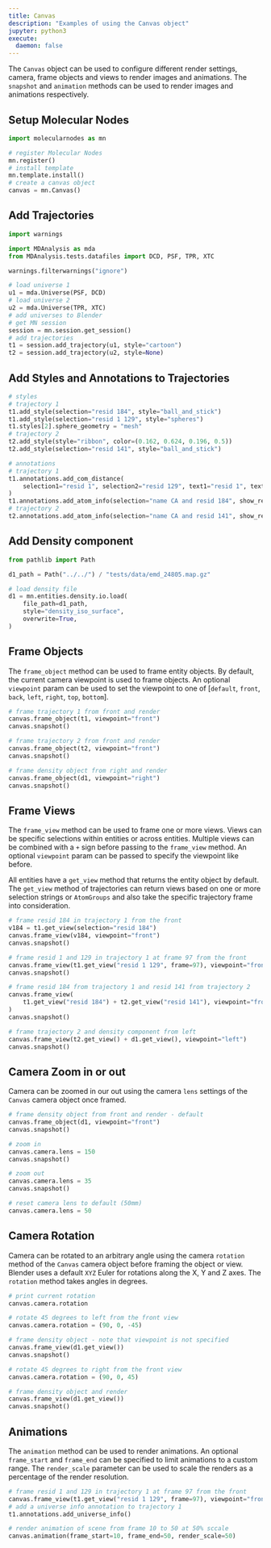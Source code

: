 ```yaml
---
title: Canvas
description: "Examples of using the Canvas object"
jupyter: python3
execute:
  daemon: false
---
```


The `Canvas` object can be used to configure different render settings, camera, frame objects and views to render images and animations. The `snapshot` and `animation` methods can be used to render images and animations respectively.

## Setup Molecular Nodes

```python
import molecularnodes as mn

# register Molecular Nodes
mn.register()
# install template
mn.template.install()
# create a canvas object
canvas = mn.Canvas()
```

## Add Trajectories

```python
import warnings

import MDAnalysis as mda
from MDAnalysis.tests.datafiles import DCD, PSF, TPR, XTC

warnings.filterwarnings("ignore")

# load universe 1
u1 = mda.Universe(PSF, DCD)
# load universe 2
u2 = mda.Universe(TPR, XTC)
# add universes to Blender
# get MN session
session = mn.session.get_session()
# add trajectories
t1 = session.add_trajectory(u1, style="cartoon")
t2 = session.add_trajectory(u2, style=None)
```

## Add Styles and Annotations to Trajectories

```python
# styles
# trajectory 1
t1.add_style(selection="resid 184", style="ball_and_stick")
t1.add_style(selection="resid 1 129", style="spheres")
t1.styles[2].sphere_geometry = "mesh"
# trajectory 2
t2.add_style(style="ribbon", color=(0.162, 0.624, 0.196, 0.5))
t2.add_style(selection="resid 141", style="ball_and_stick")

# annotations
# trajectory 1
t1.annotations.add_com_distance(
    selection1="resid 1", selection2="resid 129", text1="resid 1", text2="resid 129"
)
t1.annotations.add_atom_info(selection="name CA and resid 184", show_resid=True)
# trajectory 2
t2.annotations.add_atom_info(selection="name CA and resid 141", show_resid=True)
```

## Add Density component

```python
from pathlib import Path

d1_path = Path("../../") / "tests/data/emd_24805.map.gz"

# load density file
d1 = mn.entities.density.io.load(
    file_path=d1_path,
    style="density_iso_surface",
    overwrite=True,
)
```

## Frame Objects

The `frame_object` method can be used to frame entity objects. By default, the current camera viewpoint is used to frame objects. An optional `viewpoint` param can be used to set the viewpoint to one of [`default`, `front`, `back`, `left`, `right`, `top`, `bottom`].

```python
# frame trajectory 1 from front and render
canvas.frame_object(t1, viewpoint="front")
canvas.snapshot()
```

```python
# frame trajectory 2 from front and render
canvas.frame_object(t2, viewpoint="front")
canvas.snapshot()
```

```python
# frame density object from right and render
canvas.frame_object(d1, viewpoint="right")
canvas.snapshot()
```

## Frame Views

The `frame_view` method can be used to frame one or more views. Views can be specific selections within entities or across entities. Multiple views can be combined with a `+` sign before passing to the `frame_view` method. An optional `viewpoint` param can be passed to specify the viewpoint like before.

All entities have a `get_view` method that returns the entity object by default. The `get_view` method of trajectories can return views based on one or more selection strings or `AtomGroups` and also take the specific trajectory frame into consideration.

```python
# frame resid 184 in trajectory 1 from the front
v184 = t1.get_view(selection="resid 184")
canvas.frame_view(v184, viewpoint="front")
canvas.snapshot()
```

```python
# frame resid 1 and 129 in trajectory 1 at frame 97 from the front
canvas.frame_view(t1.get_view("resid 1 129", frame=97), viewpoint="front")
canvas.snapshot()
```

```python
# frame resid 184 from trajectory 1 and resid 141 from trajectory 2
canvas.frame_view(
    t1.get_view("resid 184") + t2.get_view("resid 141"), viewpoint="front"
)
canvas.snapshot()
```

```python
# frame trajectory 2 and density component from left
canvas.frame_view(t2.get_view() + d1.get_view(), viewpoint="left")
canvas.snapshot()
```

## Camera Zoom in or out

Camera can be zoomed in our out using the camera `lens` settings of the `Canvas` camera object once framed.

```python
# frame density object from front and render - default
canvas.frame_object(d1, viewpoint="front")
canvas.snapshot()
```

```python
# zoom in
canvas.camera.lens = 150
canvas.snapshot()
```

```python
# zoom out
canvas.camera.lens = 35
canvas.snapshot()
```

```python
# reset camera lens to default (50mm)
canvas.camera.lens = 50
```

## Camera Rotation

Camera can be rotated to an arbitrary angle using the camera `rotation` method of the `Canvas` camera object before framing the object or view. Blender uses a default `XYZ` Euler for rotations along the X, Y and Z axes. The `rotation` method takes angles in degrees.

```python
# print current rotation
canvas.camera.rotation
```

```python
# rotate 45 degrees to left from the front view
canvas.camera.rotation = (90, 0, -45)
```

```python
# frame density object - note that viewpoint is not specified
canvas.frame_view(d1.get_view())
canvas.snapshot()
```

```python
# rotate 45 degrees to right from the front view
canvas.camera.rotation = (90, 0, 45)
```

```python
# frame density object and render
canvas.frame_view(d1.get_view())
canvas.snapshot()
```

## Animations

The `animation` method can be used to render animations. An optional `frame_start` and `frame_end` can be specified to limit animations to a custom range. The `render_scale` parameter can be used to scale the renders as a percentage of the render resolution.

```python
# frame resid 1 and 129 in trajectory 1 at frame 97 from the front
canvas.frame_view(t1.get_view("resid 1 129", frame=97), viewpoint="front")
# add a universe info annotation to trajectory 1
t1.annotations.add_universe_info()
```

```python
# render animation of scene from frame 10 to 50 at 50% sccale
canvas.animation(frame_start=10, frame_end=50, render_scale=50)
```
